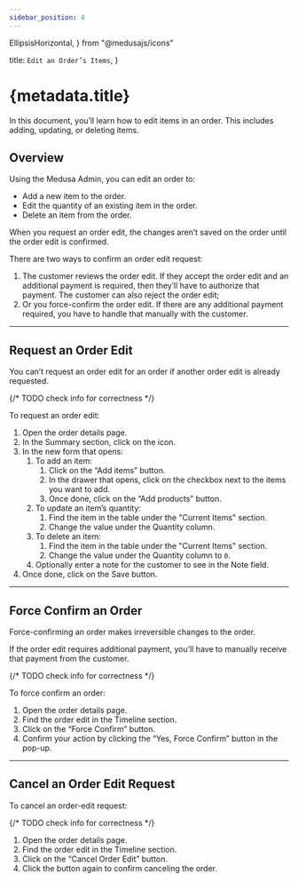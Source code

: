 ```yaml
---
sidebar_position: 4
---
```


  EllipsisHorizontal, 
} from "@medusajs/icons"

  title: `Edit an Order’s Items`,
}

# {metadata.title}

In this document, you’ll learn how to edit items in an order. This includes adding, updating, or deleting items.

## Overview

Using the Medusa Admin, you can edit an order to:

- Add a new item to the order.
- Edit the quantity of an existing item in the order.
- Delete an item from the order.

When you request an order edit, the changes aren’t saved on the order until the order edit is confirmed.

There are two ways to confirm an order edit request:

1. The customer reviews the order edit. If they accept the order edit and an additional payment is required, then they’ll have to authorize that payment. The customer can also reject the order edit;
2. Or you force-confirm the order edit. If there are any additional payment required, you have to handle that manually with the customer.

---

## Request an Order Edit

<Note type="check">

You can’t request an order edit for an order if another order edit is already requested.

</Note>

{/* TODO check info for correctness */}

To request an order edit:

1. Open the order details page.
2. In the Summary section, click on the <InlineIcon Icon={EllipsisHorizontal} alt="three-dots" /> icon.
3. In the new form that opens:
    1. To add an item:
        1. Click on the “Add items” button.
        2. In the drawer that opens, click on the checkbox next to the items you want to add.
        3. Once done, click on the “Add products” button.
    2. To update an item’s quantity:
        1. Find the item in the table under the "Current Items" section.
        2. Change the value under the Quantity column.
    5. To delete an item:
        1. Find the item in the table under the "Current Items" section.
        2. Change the value under the Quantity column to `0`.
    6. Optionally enter a note for the customer to see in the Note field.
4. Once done, click on the Save button.

---

## Force Confirm an Order

<Note type="warning">

Force-confirming an order makes irreversible changes to the order.

</Note>

<Note>

If the order edit requires additional payment, you’ll have to manually receive that payment from the customer.

</Note>

{/* TODO check info for correctness */}

To force confirm an order:

1. Open the order details page.
2. Find the order edit in the Timeline section.
3. Click on the “Force Confirm” button.
4. Confirm your action by clicking the “Yes, Force Confirm” button in the pop-up.

---

## Cancel an Order Edit Request

To cancel an order-edit request:

{/* TODO check info for correctness */}

1. Open the order details page.
2. Find the order edit in the Timeline section.
3. Click on the “Cancel Order Edit” button.
4. Click the button again to confirm canceling the order.